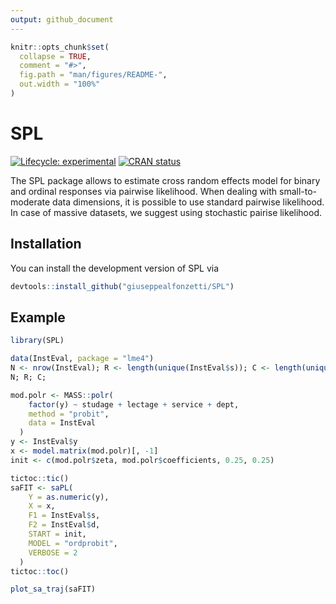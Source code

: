 ```yaml
---
output: github_document
---
```


<!-- README.md is generated from README.Rmd. Please edit that file -->

```r
knitr::opts_chunk$set(
  collapse = TRUE,
  comment = "#>",
  fig.path = "man/figures/README-",
  out.width = "100%"
)
```

# SPL

<!-- badges: start -->
[![Lifecycle: experimental](https://img.shields.io/badge/lifecycle-experimental-orange.svg)](https://lifecycle.r-lib.org/articles/stages.html#experimental)
[![CRAN status](https://www.r-pkg.org/badges/version/SPL)](https://CRAN.R-project.org/package=SPL)
<!-- badges: end -->

The SPL package allows to estimate cross random effects model for binary and ordinal responses via pairwise likelihood. When dealing with small-to-moderate data dimensions, it is possible to use standard pairwise likelihood. In case of massive datasets, we suggest using stochastic pairise likelihood.

## Installation

You can install the development version of SPL via

``` r
devtools::install_github("giuseppealfonzetti/SPL")
```

## Example


```r
library(SPL)

data(InstEval, package = "lme4")
N <- nrow(InstEval); R <- length(unique(InstEval$s)); C <- length(unique(InstEval$d))
N; R; C;

mod.polr <- MASS::polr(
    factor(y) ~ studage + lectage + service + dept,
    method = "probit",
    data = InstEval
  )
y <- InstEval$y
x <- model.matrix(mod.polr)[, -1]
init <- c(mod.polr$zeta, mod.polr$coefficients, 0.25, 0.25)

tictoc::tic()
saFIT <- saPL(
    Y = as.numeric(y),
    X = x,
    F1 = InstEval$s,
    F2 = InstEval$d,
    START = init,
    MODEL = "ordprobit",
    VERBOSE = 2
  )
tictoc::toc()
```

```r
plot_sa_traj(saFIT)
```


